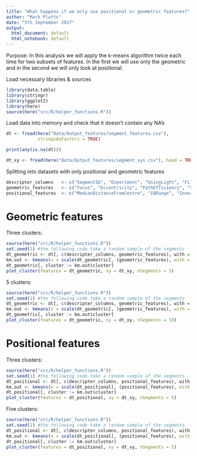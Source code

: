 ```yaml
---
title: "What happens if we only use positional or geometric features?"
author: "Mark Platts"
date: "5th September 2017"
output:
  html_document: default
  html_notebook: default
---
```


Purpose:
In this analysis we will apply the k-means algorithm twice each time for two subsets of features. In the first we will use only the geometric and in the second we will only look at positional.

Load necessary libraries & sources
```r
library(data.table)
library(stringr)
library(ggplot2)
library(here)
source(here("src/R/helper_functions.R"))
```

Load data into memory and check that it doesn't contain any NA's
```r
dt <- fread(here("Data/Output_features/segment_features.csv"),
            stringsAsFactors = TRUE)

print(any(is.na(dt)))

dt_xy <- fread(here("Data/Output_features/segment_xys.csv"), head = TRUE)
```
Splitting into datasets with only positional and geometric features
```r
descripter_columns   <- c("SegmentID", "Experiment", "UsingLight", "FileName")
geometric_features   <- c("Focus", "Eccentricity", "PathEfficiency", "SumAbsoluteAngles")
positional_features  <- c("MedianDistanceFromCentre", "IQRange", "InnerRadiusVariation", "CentralDisplacement")
```

# Geometric features

Three clusters:
```r
source(here("src/R/helper_functions.R"))
set.seed(1) #the following code take a random sample of the segments
dt_geometric <- dt[, c(descripter_columns, geometric_features), with = FALSE]
km.out <- kmeans(x = scale(dt_geometric[, (geometric_features), with = FALSE]), centers = 3, nstart = 20)
dt_geometric[, cluster := km.out$cluster]
plot_cluster(features = dt_geometric, xy = dt_xy, nSegments = 5)
```

5 clusters:
```r
source(here("src/R/helper_functions.R"))
set.seed(1) #the following code take a random sample of the segments
dt_geometric <- dt[, c(descripter_columns, geometric_features), with = FALSE]
km.out <- kmeans(x = scale(dt_geometric[, (geometric_features), with = FALSE]), centers = 5, nstart = 20)
dt_geometric[, cluster := km.out$cluster]
plot_cluster(features = dt_geometric, xy = dt_xy, nSegments = 10)
```

# Positional features

Three clusters:
```r
source(here("src/R/helper_functions.R"))
set.seed(1) #the following code take a random sample of the segments
dt_positional <- dt[, c(descripter_columns, positional_features), with = FALSE]
km.out <- kmeans(x = scale(dt_positional[, (positional_features), with = FALSE]), centers = 3, nstart = 20)
dt_positional[, cluster := km.out$cluster]
plot_cluster(features = dt_positional, xy = dt_xy, nSegments = 5)
```

Five clusters:
```r
source(here("src/R/helper_functions.R"))
set.seed(1) #the following code take a random sample of the segments
dt_positional <- dt[, c(descripter_columns, positional_features), with = FALSE]
km.out <- kmeans(x = scale(dt_positional[, (positional_features), with = FALSE]), centers = 5, nstart = 20)
dt_positional[, cluster := km.out$cluster]
plot_cluster(features = dt_positional, xy = dt_xy, nSegments = 5)
```
